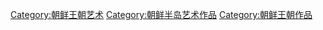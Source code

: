 [[Category:朝鲜王朝艺术|Category:朝鲜王朝艺术]]
[[Category:朝鲜半岛艺术作品|Category:朝鲜半岛艺术作品]]
[[Category:朝鲜王朝作品|Category:朝鲜王朝作品]]